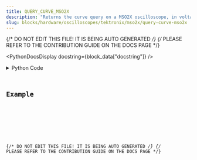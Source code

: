 ```yaml
---
title: QUERY_CURVE_MSO2X
description: "Returns the curve query on a MSO2X oscilloscope, in voltage vs time."
slug: blocks/hardware/oscilloscopes/tektronix/mso2x/query-curve-mso2x
---
```


{/* DO NOT EDIT THIS FILE! IT IS BEING AUTO GENERATED */}
{/* PLEASE REFER TO THE CONTRIBUTION GUIDE ON THE DOCS PAGE */}


<PythonDocsDisplay docstring={block_data["docstring"]} />
<details>
<summary>Python Code</summary>



<Code code={pythonCode} lang="py" wrap theme="dracula" />

[Find this Flojoy Block on GitHub](https://github.com/flojoy-ai/blocks/blob/main/blocks/HARDWARE/OSCILLOSCOPES/TEKTRONIX/MSO2X/QUERY_CURVE_MSO2X/QUERY_CURVE_MSO2X.py)

</details>

## Example


<GetHelpWidget />


<AppDisplay app={app} blockName="QUERY_CURVE_MSO2X" client:visible />


<Example />

{/* DO NOT EDIT THIS FILE! IT IS BEING AUTO GENERATED */}
{/* PLEASE REFER TO THE CONTRIBUTION GUIDE ON THE DOCS PAGE */}
